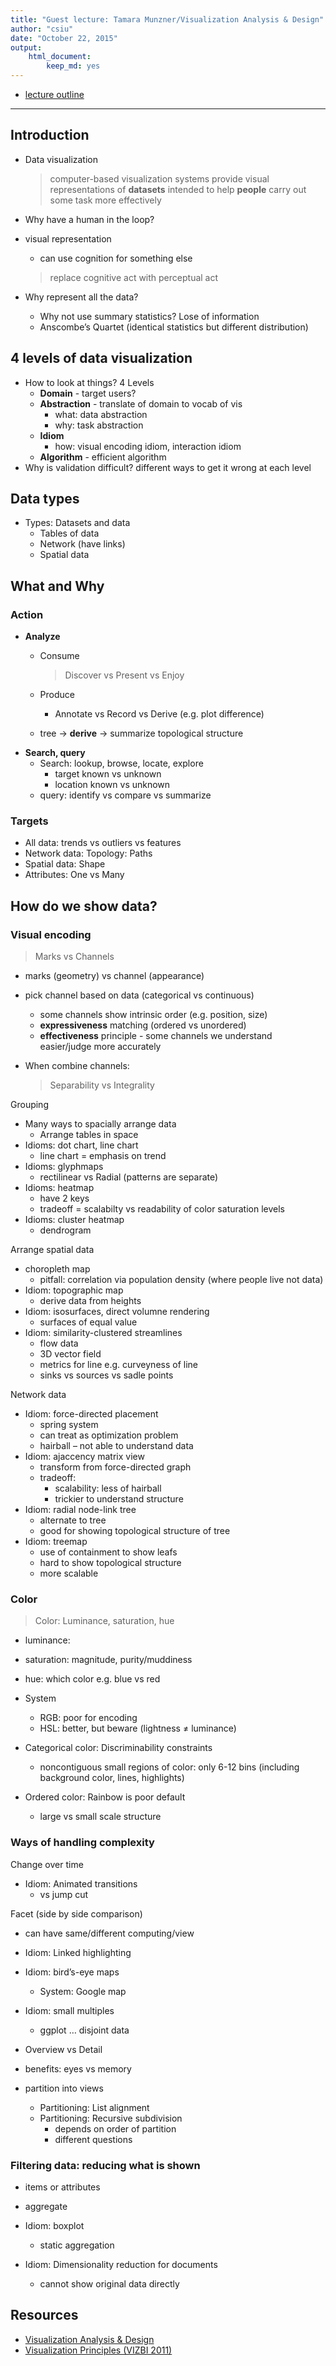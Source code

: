 ```yaml
---
title: "Guest lecture: Tamara Munzner/Visualization Analysis & Design"
author: "csiu"
date: "October 22, 2015"
output: 
    html_document:
        keep_md: yes
---
```


- [lecture outline](http://www.cs.ubc.ca/~tmm/talks/minicourse14/vad15bryan.pdf)

----

## Introduction
- Data visualization

    > computer-based visualization systems provide visual representations of **datasets** intended to help **people** carry out some task more effectively

- Why have a human in the loop?

- visual representation
    - can use cognition for something else
    
    > replace cognitive act with perceptual act

- Why represent all the data? 
    - Why not use summary statistics? Lose of information
    - Anscombe's Quartet (identical statistics but different distribution)
 
## 4 levels of data visualization

- How to look at things? 4 Levels
    - **Domain** - target users?
    - **Abstraction** - translate of domain to vocab of vis
        - what: data abstraction
        - why: task abstraction
    - **Idiom**
        - how: visual encoding idiom, interaction idiom
    - **Algorithm** - efficient algorithm

- Why is validation difficult? different ways to get it wrong at each level

## Data types
- Types: Datasets and data
    - Tables of data
    - Network (have links)
    - Spatial data

## What and Why
### Action
- **Analyze**
    - Consume

        > Discover vs Present vs Enjoy

    - Produce
        - Annotate vs Record vs Derive (e.g. plot difference)
    - tree -> **derive** -> summarize topological structure
- **Search, query**
    - Search: lookup, browse, locate, explore
        - target known vs unknown
        - location known vs unknown
    - query: identify vs compare vs summarize

### Targets
- All data: trends vs outliers vs features 
- Network data: Topology: Paths
- Spatial data: Shape
- Attributes: One vs Many

## How do we show data?
### Visual encoding

> Marks vs Channels

- marks (geometry) vs channel (appearance)
- pick channel based on data (categorical vs continuous)
    - some channels show intrinsic order (e.g. position, size)
    - **expressiveness** matching (ordered vs unordered)
    - **effectiveness** principle - some channels we understand easier/judge more accurately

- When combine channels:

    > Separability vs Integrality 

Grouping

- Many ways to spacially arrange data
    - Arrange tables in space

- Idioms: dot chart, line chart
    - line chart = emphasis on trend
- Idioms: glyphmaps
    - rectilinear vs Radial (patterns are separate)
- Idioms: heatmap 
    - have 2 keys
    - tradeoff = scalabilty vs readability of color saturation levels
- Idioms: cluster heatmap
    - dendrogram

Arrange spatial data

- choropleth map
    - pitfall: correlation via population density (where people live not data)
- Idiom: topographic map
    - derive data from heights
- Idiom: isosurfaces, direct volumne rendering
    - surfaces of equal value
- Idiom: similarity-clustered streamlines
    - flow data
    - 3D vector field
    - metrics for line e.g. curveyness of line
    - sinks vs sources vs sadle points

Network data

- Idiom: force-directed placement
    - spring system
    - can treat as optimization problem 
    - hairball -- not able to understand data
- Idiom: ajaccency matrix view
    - transform from force-directed graph
    - tradeoff:
        - scalability: less of hairball
        - trickier to understand structure
- Idiom: radial node-link tree
    - alternate to tree
    - good for showing topological structure of tree
- Idiom: treemap
    - use of containment to show leafs
    - hard to show topological structure
    - more scalable

### Color

> Color: Luminance, saturation, hue

- luminance:
- saturation: magnitude, purity/muddiness
- hue: which color e.g. blue vs red

- System
    - RGB: poor for encoding
    - HSL: better, but beware (lightness ≠ luminance)

- Categorical color: Discriminability constraints 
    - noncontiguous small regions of color: only 6-12 bins 
    (including background color, lines, highlights)

- Ordered color: Rainbow is poor default    
    - large vs small scale structure

### Ways of handling complexity
Change over time

- Idiom: Animated transitions
    - vs jump cut

Facet (side by side comparison)

- can have same/different computing/view

- Idiom: Linked highlighting
- Idiom: bird's-eye maps
    - System: Google map
- Idiom: small multiples
    - ggplot ... disjoint data

- Overview vs Detail
- benefits: eyes vs memory
- partition into views
    - Partitioning: List alignment
    - Partitioning: Recursive subdivision
        - depends on order of partition
        - different questions

### Filtering data: reducing what is shown
- items or attributes
- aggregate 

- Idiom: boxplot
    - static aggregation
- Idiom: Dimensionality reduction for documents
    - cannot show original data directly 
        
## Resources
- [Visualization Analysis & Design](http://www.cs.ubc.ca/~tmm/vadbook)
- [Visualization Principles (VIZBI 2011)](https://www.cs.ubc.ca/~tmm/talks/vizbi11/vizbi11.pdf)